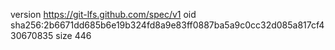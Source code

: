 version https://git-lfs.github.com/spec/v1
oid sha256:2b6671dd685b6e19b324fd8a9e83ff0887ba5a9c0cc32d085a817cf430670835
size 446
